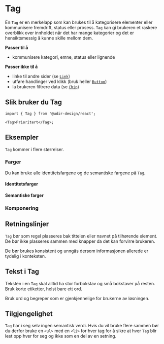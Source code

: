 
<Meta of={TagStories} />

# Tag

En `Tag` er en merkelapp som kan brukes til å kategorisere elementer eller kommunisere fremdrift, status eller prosess.
`Tag` kan gi brukeren et raskere overblikk over innholdet når det har mange kategorier og det er hensiktsmessig å kunne skille mellom dem.

**Passer til å**

- kommunisere kategori, emne, status eller lignende

**Passer ikke til å**

- linke til andre sider (se [`Link`](/docs/components-link--docs))
- utføre handlinger ved klikk (bruk heller [`Button`](/docs/components-button--docs))
- la brukeren filtrere data (se [`Chip`](/docs/components-chip--docs))

## Slik bruker du Tag

<Primary />
<Controls />

```tsx
import { Tag } from '@udir-design/react';

<Tag>Prioritert</Tag>;
```

## Eksempler

`Tag` kommer i flere størrelser.

<Canvas of={TagStories.Sizes} />

### Farger

Du kan bruke alle identitetsfargene og de semantiske fargene på `Tag`.

#### Identitetsfarger

<Canvas of={TagStories.Colors} />

#### Semantiske farger

<Canvas of={TagStories.Status} />

### Komponering

<Canvas of={TagStories.Article} />

## Retningslinjer

`Tag` bør som regel plasseres bak tittelen eller navnet på tilhørende element. De bør ikke plasseres sammen med knapper da det kan forvirre brukeren.

De bør brukes konsistent og unngås dersom informasjonen allerede er tydelig i konteksten.

## Tekst i Tag

Teksten i en `Tag` skal alltid ha stor forbokstav og små bokstaver på resten. Bruk korte etiketter, helst bare ett ord.

Bruk ord og begreper som er gjenkjennelige for brukerne av løsningen.

## Tilgjengelighet

`Tag` har i seg selv ingen semantisk verdi. Hvis du vil bruke flere sammen bør du derfor bruke en `<ul>` med en `<li>` for hver tag for å sikre at hver `Tag` blir lest opp hver for seg og ikke som en del av en setning.

